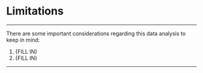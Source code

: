 <!--
Describe any limitations that exist in this analysis whether it be due to the data itself, methods used, nature of the topic, etc.
You can list more than 2
-->

# **Limitations**
***

There are some important considerations regarding this data analysis to keep in mind:

1. {FILL IN}
1. {FILL IN}

***
